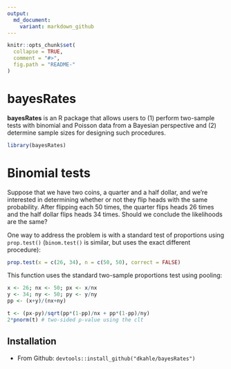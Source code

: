 ```yaml
---
output:
  md_document:
    variant: markdown_github
---
```


<!-- README.md is generated from README.Rmd. Please edit that file -->

```r

knitr::opts_chunk$set(
  collapse = TRUE,
  comment = "#>",
  fig.path = "README-"
)
```

# bayesRates

__bayesRates__ is an R package that allows users to (1) perform two-sample tests with binomial and Poisson data from a Bayesian perspective and (2) determine sample sizes for designing such procedures.

```r
library(bayesRates)
```

# Binomial tests

Suppose that we have two coins, a quarter and a half dollar, and we're interested in determining whether or not they flip heads with the same probability.  After flipping each 50 times, the quarter flips heads 26 times and the half dollar flips heads 34 times.  Should we conclude the likelihoods are the same?

One way to address the problem is with a standard test of proportions using `prop.test()` (`binom.test()` is similar, but uses the exact different procedure):

```r
prop.test(x = c(26, 34), n = c(50, 50), correct = FALSE)
```

This function uses the standard two-sample proportions test using pooling:

```r
x <- 26; nx <- 50; px <- x/nx
y <- 34; ny <- 50; py <- y/ny
pp <- (x+y)/(nx+ny)

t <- (px-py)/sqrt(pp*(1-pp)/nx + pp*(1-pp)/ny)
2*pnorm(t) # two-sided p-value using the clt
```


## Installation

* From Github: `devtools::install_github("dkahle/bayesRates")`

<!-- * From CRAN: `install.packages("bayesRates")` -->

